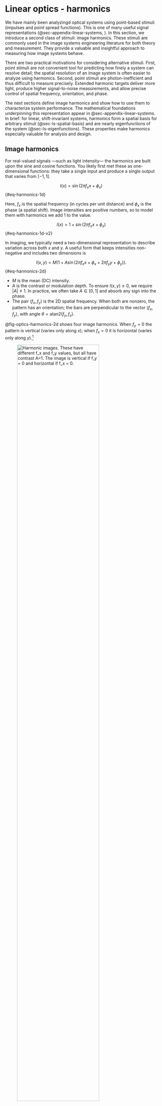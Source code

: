 # Linear optics - harmonics {#sec-optics-linear-harmonics}
We have mainly been analyzingd optical systems using point-based stimuli (impulses and point spread functions). This is one of many useful signal representations (@sec-appendix-linear-systems, ). In this section, we introduce a second class of stimuli: image harmonics. These stimuli are commonly used in the image systems engineering literature for both theory and measurement. They provide a valuable and insightful approach to measuring how image systems behave.

There are two practical motivations for considering alternative stimuli. First, point stimuli are not convenient tool for predicting how finely a system can resolve detail; the spatial resolution of an image system is often easier to analyze using harmonics. Second, point stimuli are photon-inefficient and thus difficult to measure precisely. Extended harmonic targets deliver more light, produce higher signal-to-noise measurements, and allow precise control of spatial frequency, orientation, and phase.

The next sections define image harmonics and show how to use them to characterize system performance. The mathematical foundations underpinning this representation appear in @sec-appendix-linear-systems. In brief: for linear, shift-invariant systems, harmonics form a spatial basis for arbitrary stimuli (@sec-ls-spatial-basis) and are nearly eigenfunctions of the system (@sec-ls-eigenfunctions). These properties make harmonics especially valuable for analysis and design.

## Image harmonics {#sec-optics-harmonics}
For real-valued signals —such as light intensity— the harmonics are built upon the sine and cosine functions. You likely first met these as one-dimensional functions: they take a single input and produce a single output that varies from $[-1,1]$.

$$
I(x) = \sin(2\pi f_x x + \phi_x)
$${#eq-harmonics-1d}

Here, $f_x$ is the spatial frequency (in cycles per unit distance) and $\phi_x$ is the phase (a spatial shift).  Image intensities are positive numbers, so to model them with harmonics we add $1$ to the value.

$$
I(x) = 1 + \sin(2\pi f_x x + \phi_x)
$${#eq-harmonics-1d-v2}

In imaging, we typically need a two-dimensional representation to describe variation across both $x$ and $y$. A useful form that keeps intensities non-negative and includes two dimensions is

$$
I(x,y) = M\big(1 + A \sin(2\pi f_x x + \phi_x + 2\pi f_y y + \phi_y)\big).
$${#eq-harmonics-2d}

- $M$ is the mean (DC) intensity.
- $A$ is the contrast or modulation depth. To ensure $I(x,y) \ge 0$, we require $|A| \le 1$. In practice, we often take $A \in [0,1]$ and absorb any sign into the phase.
- The pair $(f_x, f_y)$ is the 2D spatial frequency. When both are nonzero, the pattern has an orientation; the bars are perpendicular to the vector $(f_x, f_y)$, with angle $\theta = \mathrm{atan2}(f_y, f_x)$.

@fig-optics-harmonics-2d shows four image harmonics. When $f_y = 0$ the pattern is vertical (varies only along $x$); when $f_x = 0$ it is horizontal (varies only along $y$).[^spatial-frequency]

[^spatial-frequency]: Different fields use different terminology. Vision scientists often call these spatial frequency gratings. Engineers sometimes approximate sinusoidal patterns with evenly spaced bars or lines. We use the term harmonics.

![Harmonic images. These have different $f_x$ and $f_y$ values, but all have contrast $A=1$. The image is vertical if $f_y = 0$ and horizontal if $f_x = 0$.](images/optics/optics-harmonics.png){#fig-optics-harmonics-2d width="80%"}

For many linear-systems analyses, say when the system is circularly symmetric, it is enough to consider one-dimensional harmonics by fixing $f_y = 0$. The examples in @fig-optics-harmonics-1d vary only along $x$ and illustrate different spatial frequencies $f_x$ and contrasts $A$.

![A set of one-dimensional image harmonics. They vary in $x$ with $f_y = 0$. The contrast $A$ varies from top to bottom $(1, 0.5, 0.1)$. The $x$-range is $(0,1)$, and the spatial frequencies are $f_x = (1, 2, 4, 8)$.](images/optics/optics-harmonics-1d.png){#fig-optics-harmonics-1d width="60%"}

## Harmonics and lines {#eq-optics-harmonics-lines}
To many people it is counterintuitive that a thin line can be constructed by summing harmonics. The line is very compact, but each harmonic extends across the entire image. How can the sum of these harmonics functions result in such a localized image?

@fig-optics-reconstruction shows how the image evolves as we sum increasing numbers of harmonics: Starting with just a few, the result is broad and diffuse, but as more harmonics are added, the image becomes increasingly concentrated. The key is that the positive and negative regions of the higher frequency harmonics cancel each other out everywhere except at the center, where all the cosine terms are positive ($\cos(0)$). With enough harmonics, the sum converges to a single, sharp line.

In this example, we reconstruct a line at the center (column 65) of a 129-column image by setting all harmonic weights to $w_f = 1$. Because the target image is even symmetric, only the cosine terms are needed. The red traces in the figure show the intensity profile: as more harmonics are added, the central peak narrows and side ripples diminish. By the 64th harmonic, the line is well-formed; adding more harmonics briefly reintroduces some ringing, which disappears when the full set is included. This phenomenon is a classic result in linear systems—ask your instructor for more details!

![Summing harmonics to become a line. The panels show the sum of the first 4, 16, 64, 72, and finally all 128 harmonics. To match a single line in the middle (col=65) of this 129 column image, the weights of each harmonic are all $w_f = 1$. Because the image is even symmetric, we need to sum only the $cos()$ terms. The red traces superimposed on the images are the intensity. The central region becomes thinner and the ripples on the side are eliminated by the 64th harmonic.  They return as we keep going to f = 72, but are eliminated again at f=128.  Ask your linear systems instructor about this; s/he will like you for it.](images/optics/optics-reconstruction.png){#fig-optics-reconstruction width="100%"}

::: {.callout-note collapse="false" title="Line reconstruction: the movie"}
This movie illustrates how the sum converges as harmonics are added one by one. Initially, the harmonics are distributed across the image. As more are included, their contributions cancel everywhere except at the central position ($0$), where all are positive ($\cos(0)$). 

Adding harmonics from $f=0$ to $f=64$ produces the line; adding $f=65$ to $f=128$ introduces some ringing, which is eliminated when the sum is complete. This is a special case for even symmetric functions, where only cosines are required.

![A line reconstructed by adding many harmonics at different frequencies. ](images/optics/lineReconstruct.mp4){#fig-optics-reconstruction-movie width="60%" fig-align="center"}

:::

## Harmonic characterization {#sec-optics-characterization}
There are many reasons why people would like to describe the quality of an optical system.  Commercial vendors that sell parts may need to specify the quality and the tolerance of the quality measure.  We may want to optimize the properties of a design, using the image quality measure as a metric for the optimization.  We may wish to simulate the system and learn which signals are preserved by the optics and which are lost to image quality.

The point spread function characterizes the system using many values measured from a single stimulus. The harmonic characterization uses only two parameters, but from multiple stimuli (@fig-optics-harmonic-eigen).  For each harmonic frequency, we measure how much its amplitude is scaled, $s_f$, and how much the image has been shifted $\delta_f$.

![A shift invariant linear system transforms a one-dimensional image harmonic by a scale factor and a shift.  ](images/optics/harmonics-eigen.png){#fig-optics-harmonic-eigen width=70%}

## Optical Transfer Function {#sec-optical-transfer-function}
The **optical transfer function (OTF)** represents the full effect, both amplitude and phase, of a shift-invariant image system.  The scale factor is a real-value, and the shift (in radians) is in the exponent of the complex exponential

$$
OTF(f) = s_f ~ e^{-i \delta_f}
$$ {#eq-otf-definition}

The complex representation is useful because we can use it to calculate how an image, $I(x)$, is transformed to its output $O(x)$.  We do this by writing the image using its Fourier representation $\mathscr{F}(I(x))$. We calculate the final image by multipling the Fourier representation by the OTF, and then inverting the Fourier transform back into spatial coordinates.

$$
O(x) = \mathscr{F}^{-1}(\mathscr{F}(I(x))~OTF(f))
$$ {#eq-otf-calculation}

Thus, the OTF contains all of the information needed to describe the system just as the point spread funciton does.

## Modulation Transfer {#sec-modulation-transfer-function}



## Contrast sensitivity {#sec-contrast-sensitivity-function}

## Local shift-invariance 

Say stuff about how they apply to isoplanatic regions (shift-invariant) but not to the image as a whole. 

The point spread depends on parameters such as the pupil aperture, which often changes as people adjust for light level.  Hence, it is not always possible to have a unique point spread for a point.

It is tough, by the way, to have depth dependent point spreads and to interpolate between point spreads.

What else?

## More examples

Slides from class for inspiration here. Define the MTF and the OTF.
Start an image of the 2D FFT amplitude, perhaps.  

Get to image representations of the harmonic images, and then images more broadly.

Parts of the Fourier representation (center, edges, and so forth)

High frequency fall off.

Develop the ISO 12233 standard, relating edges and MTF50

Illustrate aliasing for the whole system?  Even if we aren't through the image sensor?

Separability for 2D might be good.  Not sure which formulae to add.


:::{.callout-note title='2D Fourier Transforms' collapse='false'}
Bracewell and Goodman for introducing the 2D Fourier transform for image applications.

[Link to Google resource.](resources/history-2D-fourier-transform.html){target=_blank}

:::






